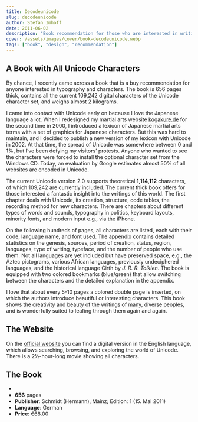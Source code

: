 ```yaml
---
title: Decodeunicode
slug: decodeunicode
author: Stefan Imhoff
date: 2011-06-02
description: "Book recommendation for those who are interested in writing and characters: 'decodeunicode - Die Schriftzeichen der Welt'. 656 pages thick, almost 2 kg heavy, and with all 109,242 current characters of the Unicode character set."
cover: /assets/images/cover/book-decodeunicode.webp
tags: ["book", "design", "recommendation"]
---
```


## A Book with All Unicode Characters

By chance, I recently came across a book that is a buy recommendation for anyone interested in typography and characters. The book is 656 pages thick, contains all the current 109,242 digital characters of the Unicode character set, and weighs almost 2 kilograms.

I came into contact with Unicode early on because I love the Japanese language a lot. When I redesigned my martial arts website [kogakure.de](https://www.kogakure.de/) for the second time in 2000, I introduced a lexicon of Japanese martial arts terms with a set of graphics for Japanese characters. But this was hard to maintain, and I decided to publish a new version of my lexicon with Unicode in 2002. At that time, the spread of Unicode was somewhere between 0 and 1%, but I’ve been defying my visitors’ protests. Anyone who wanted to see the characters were forced to install the optional character set from the Windows CD. Today, an evaluation by Google estimates almost 50% of all websites are encoded in Unicode.

The current Unicode version 2.0 supports theoretical **1,114,112** characters, of which 109,242 are currently included. The current thick book offers for those interested a fantastic insight into the writings of this world. The first chapter deals with Unicode, its creation, structure, code tables, the recording method for new characters. There are chapters about different types of words and sounds, typography in politics, keyboard layouts, minority fonts, and modern input e.g., via the iPhone.

On the following hundreds of pages, all characters are listed, each with their code, language name, and font used. The appendix contains detailed statistics on the genesis, sources, period of creation, status, region, languages, type of writing, typeface, and the number of people who use them. Not all languages are yet included but have preserved space, e.g., the Aztec pictograms, various African languages, previously undeciphered languages, and the historical language Cirth by _J. R. R. Tolkien_. The book is equipped with two colored bookmarks (blue/green) that allow switching between the characters and the detailed explanation in the appendix.

I love that about every 5-10 pages a colored double page is inserted, on which the authors introduce beautiful or interesting characters. This book shows the creativity and beauty of the writings of many, diverse peoples, and is wonderfully suited to leafing through them again and again.

## The Website

On the [official website](http://www.decodeunicode.org/) you can find a digital version in the English language, which allows searching, browsing, and exploring the world of Unicode. There is a 2½-hour-long movie showing all characters.

## The Book

- <ProductLink asin="3874398137" text="decodeunicode: Die Schriftzeichen der Welt" />
- **656** pages
- **Publisher**: Schmidt (Hermann), Mainz; Edition: 1 (15. Mai 2011)
- **Language**: German
- **Price**: €68.00

<Bookshelf>
  <AmazonBook asin="3874398137" alt="Decodeunicode: Die Schriftzeichen der Welt" />
</Bookshelf>
